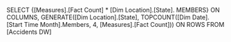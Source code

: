 SELECT {[Measures].[Fact Count] * [Dim Location].[State]. MEMBERS} ON COLUMNS,
     	GENERATE([Dim Location].[State],
        	TOPCOUNT([Dim Date].[Start Time Month].Members, 4, [Measures].[Fact Count])) ON ROWS
FROM [Accidents DW]
